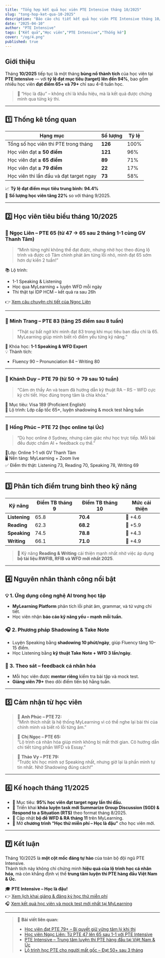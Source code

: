```yaml
---
title: "Tổng hợp kết quả học viên PTE Intensive tháng 10/2025"
slug: "tong-hop-ket-qua-10-2025"
description: "Báo cáo chi tiết kết quả học viên PTE Intensive tháng 10/2025, tỷ lệ đậu cao và những câu chuyện thành công đáng tự hào."
date: "2025-04-10"
author: "PTE Intensive"
tags: ["Kết quả","Học viên","PTE Intensive","Thống kê"]
cover: "/og/4.png"
published: true
---
```


## Giới thiệu

Tháng **10/2025** tiếp tục là một tháng **bùng nổ thành tích** của học viên tại **PTE Intensive** — với **tỷ lệ đạt mục tiêu (target) lên đến 94%**, bao gồm nhiều học viên **đạt điểm 65+ và 79+** chỉ sau 4–8 tuần học.

> 🎯 “Học là đậu” – không chỉ là khẩu hiệu, mà là kết quả được chứng minh qua từng kỳ thi.

---

## 1️⃣ Thống kê tổng quan

| Hạng mục | Số lượng | Tỷ lệ |
|-----------|-----------|--------|
| Tổng số học viên thi PTE trong tháng | **126** | 100% |
| Học viên đạt **≥ 50 điểm** | **121** | 96% |
| Học viên đạt **≥ 65 điểm** | **89** | 71% |
| Học viên đạt **≥ 79 điểm** | **22** | 17% |
| Học viên thi lần đầu và đạt target ngay | **73** | 58% |

📈 **Tỷ lệ đạt điểm mục tiêu trung bình: 94.4%**  
💬 **Số lượng học viên tăng 22%** so với tháng 9/2025.

---

## 2️⃣ Học viên tiêu biểu tháng 10/2025

### 🏅 **Ngọc Liên – PTE 65 (từ 47 → 65 sau 2 tháng 1-1 cùng GV Thanh Tâm)**
> “Mình từng nghĩ không thể đạt được, nhưng nhờ học theo đúng lộ trình và được cô Tâm chỉnh phát âm từng lỗi nhỏ, mình đạt 65 sớm hơn dự kiến 2 tuần!”

📚 Lộ trình:  
- 1-1 Speaking & Listening  
- Học qua MyLearning + luyện WFD mỗi ngày  
- Thi thật tại IDP HCM – kết quả ra sau 26h  

👉 [Xem câu chuyện chi tiết của Ngọc Liên](/blog/hoc-vien-ngoc-lien)

---

### 🏅 **Minh Trang – PTE 83 (tăng 25 điểm sau 8 tuần)**  
> “Thật sự bất ngờ khi mình đạt 83 trong khi mục tiêu ban đầu chỉ là 65. MyLearning giúp mình biết rõ điểm yếu từng kỹ năng.”  

📘 Khóa học: **1-1 Speaking & WFD Expert**  
💡 Thành tích:  
- Fluency 90 – Pronunciation 84 – Writing 80  

---

### 🏅 **Khánh Duy – PTE 79 (từ 50 → 79 sau 10 tuần)**  
> “Cảm ơn thầy An và team đã hướng dẫn kỹ thuật RA – RS – WFD cực kỳ chi tiết. Học đúng trọng tâm là chìa khóa.”  

🎯 Mục tiêu: Visa 189 (Proficient English)  
🧠 Lộ trình: Lớp cấp tốc 65+, luyện shadowing & mock test hằng tuần  

---

### 🏅 **Hồng Phúc – PTE 72 (học online tại Úc)**  
> “Dù học online ở Sydney, nhưng cảm giác như học trực tiếp. Mỗi bài đều được chấm AI + feedback cụ thể.”  

📍Lớp: Online 1-1 với GV Thanh Tâm  
🖥️ Nền tảng: MyLearning + Zoom live  
✅ Điểm thi thật: Listening 73, Reading 70, Speaking 78, Writing 69  

---

## 3️⃣ Phân tích điểm trung bình theo kỹ năng

| Kỹ năng | Điểm TB tháng 9 | Điểm TB tháng 10 | Mức cải thiện |
|----------|----------------|------------------|----------------|
| **Listening** | 65.8 | **70.4** | 🔼 +4.6 |
| **Reading** | 62.3 | **68.2** | 🔼 +5.9 |
| **Speaking** | 74.5 | **78.8** | 🔼 +4.3 |
| **Writing** | 66.1 | **71.0** | 🔼 +4.9 |

> 💬 Kỹ năng **Reading & Writing** cải thiện mạnh nhất nhờ việc áp dụng **bộ tài liệu RWFIB, RFIB và WFD mới nhất 2025**.  

---

## 4️⃣ Nguyên nhân thành công nổi bật

### 💡 1. Ứng dụng công nghệ AI trong học tập
- **MyLearning Platform** phân tích lỗi phát âm, grammar, và từ vựng chi tiết.  
- Học viên nhận **báo cáo kỹ năng yếu – mạnh mỗi tuần.**

### 🎧 2. Phương pháp Shadowing & Take Note
- Luyện Speaking bằng **shadowing 10 phút/ngày**, giúp Fluency tăng 10–15 điểm.  
- Học Listening bằng **kỹ thuật Take Note + WFD 3 lần/ngày.**

### 📘 3. Theo sát – feedback cá nhân hóa
- Mỗi học viên được **mentor riêng** kiểm tra bài tập và mock test.  
- **Giảng viên 79+** theo dõi điểm tiến bộ hằng tuần.

---

## 5️⃣ Cảm nhận từ học viên

> 💬 **Anh Phúc – PTE 72:**  
> “Mình thích nhất là hệ thống MyLearning vì có thể nghe lại bài thi của chính mình và biết rõ lỗi từng âm.”

> 💬 **Chị Ngọc – PTE 65:**  
> “Lộ trình cá nhân hóa giúp mình không bị mất thời gian. Cô hướng dẫn chi tiết từng phần WFD và Essay.”

> 💬 **Thảo Vy – PTE 79:**  
> “Trước khi học mình sợ Speaking nhất, nhưng giờ lại là phần mình tự tin nhất. Nhờ Shadowing đúng cách!”

---

## 6️⃣ Kế hoạch tháng 11/2025

- 🎯 Mục tiêu: **95% học viên đạt target ngay lần thi đầu.**  
- 🚀 Triển khai **khóa luyện task mới Summarize Group Discussion (SGD) & Respond to a Situation (RTS)** theo format tháng 8/2025.  
- 🧠 Cập nhật **bộ đề WFD & RA tháng 11** trên MyLearning.  
- 💬 Mở **chương trình “Học thử miễn phí – Học là đậu”** cho học viên mới.

---

## 7️⃣ Kết luận

Tháng 10/2025 là **một cột mốc đáng tự hào** của toàn bộ đội ngũ PTE Intensive.  
Thành tích này không chỉ chứng minh **hiệu quả của lộ trình học cá nhân hóa**, mà còn khẳng định vị thế **trung tâm luyện thi PTE hàng đầu Việt Nam & Úc.**

🎓 **PTE Intensive – Học là đậu!**  
👉 [Xem lịch khai giảng & đăng ký học thử miễn phí](https://pteintensive.com/trialclass)  
🎧 [Xem kết quả học viên và mock test mới nhất tại MyLearning](https://study.pteintensive.com)

---

> 🔗 **Bài viết liên quan:**
> - [Học viên đạt PTE 79+ – Bí quyết giữ vững tâm lý khi thi](/blog/hoc-vien-79plus)
> - [Học viên Ngọc Liên: Từ PTE 47 lên 65 sau 1-1 với PTE Intensive](/blog/hoc-vien-ngoc-lien)
> - [PTE Intensive – Trung tâm luyện thi PTE hàng đầu tại Việt Nam & Úc](/blog/pte-intensive-trung-tam-hang-dau)
> - [Lộ trình học PTE cho người mất gốc – Đạt 50+ sau 3 tháng](/blog/lo-trinh-hoc-pte-mat-goc-50plus)
